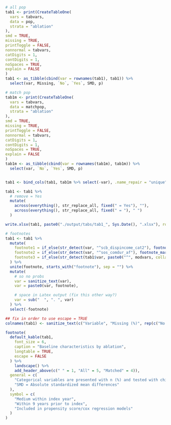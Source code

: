```r

# all pop
tab1 <- print(CreateTableOne(
  vars = tabvars,
  data = pop,
  strata = "ablation"
),
smd = TRUE,
missing = TRUE,
printToggle = FALSE,
nonnormal = tabvars,
catDigits = 1,
contDigits = 1,
noSpaces = TRUE,
explain = FALSE
)
tab1 <- as_tibble(cbind(var = rownames(tab1), tab1)) %>%
  select(var, Missing, `No`, `Yes`, SMD, p)

# match pop
tab1m <- print(CreateTableOne(
  vars = tabvars,
  data = matchpop,
  strata = "ablation"
),
smd = TRUE,
missing = TRUE,
printToggle = FALSE,
nonnormal = tabvars,
catDigits = 1,
contDigits = 1,
noSpaces = TRUE,
explain = FALSE
)
tab1m <- as_tibble(cbind(var = rownames(tab1m), tab1m)) %>%
  select(var, `No`, `Yes`, SMD, p)


tab1 <- bind_cols(tab1, tab1m %>% select(-var), .name_repair = "unique")

tab1 <- tab1 %>%
  # remove = Yes
  mutate(
    across(everything(), str_replace_all, fixed(" = Yes"), ""),
    across(everything(), str_replace_all, fixed(" = "), " ")
  )

write.xlsx(tab1, paste0("./output/tabs/tab1_", Sys.Date(), ".xlsx"), rowNames = FALSE, overwrite = TRUE)

# footnotes
tab1 <- tab1 %>%
  mutate(
    footnote1 = if_else(str_detect(var, "^scb_dispincome_cat2"), footnote_marker_symbol(1), ""),
    footnote2 = if_else(str_detect(var, "^sos_comdur_af"), footnote_marker_symbol(2), ""),
    footnote3 = if_else(str_detect(tab1$var, paste0("^", modvars, collapse = "|")), footnote_marker_symbol(3), "")
  ) %>%
  unite(footnote, starts_with("footnote"), sep = "") %>%
  mutate(
    # so no probs
    var = sanitize_text(var),
    var = paste0(var, footnote),

    # space in Latex output (fix this other way?)
    var = sub("  ", ". ", var)
  ) %>%
  select(-footnote)

## fix in order to use escape = TRUE
colnames(tab1) <- sanitize_text(c("Variable", "Missing (%)", rep(c("No ablation", "Ablation", "SMD", "p-value"), 2)))

footnote(
  default_kable(tab1,
    font_size = 6,
    caption = "Baseline characteristics by ablation",
    longtable = TRUE,
    escape = FALSE
  ) %>%
    landscape() %>%
    add_header_above(c(" " = 1, "All" = 5, "Matched" = 4)),
  general = c(
    "Categorical variables are presented with n (%) and tested with chi-square test and continuous variables with median [q1-q3] and tested with Kruskal-Wallis test.",
    "SMD = Absolute standardized mean differences"
  ),
  symbol = c(
    "Medium within index year",
    "Within 9 years prior to index",
    "Included in propensity score/cox regression models"
  )
)
```
